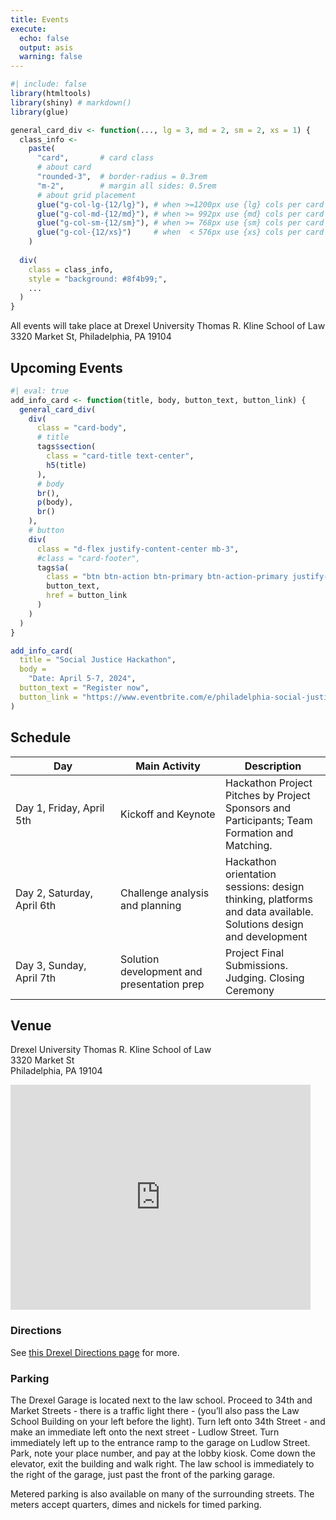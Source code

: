 ```yaml
---
title: Events
execute: 
  echo: false
  output: asis
  warning: false
---
```


```r
#| include: false
library(htmltools)
library(shiny) # markdown()
library(glue)

general_card_div <- function(..., lg = 3, md = 2, sm = 2, xs = 1) {
  class_info <- 
    paste(
      "card",       # card class
      # about card
      "rounded-3",  # border-radius = 0.3rem
      "m-2",        # margin all sides: 0.5rem
      # about grid placement
      glue("g-col-lg-{12/lg}"), # when >=1200px use {lg} cols per card (ex. 3 across)
      glue("g-col-md-{12/md}"), # when >= 992px use {md} cols per card (ex. 2 across)
      glue("g-col-sm-{12/sm}"), # when >= 768px use {sm} cols per card (ex. 2 across)
      glue("g-col-{12/xs}")     # when  < 576px use {xs} cols per card (ex. 1 across)
    )
  
  div(
    class = class_info,
    style = "background: #8f4b99;",
    ...
  )
}
```

:::::: {.content-block}

All events will take place at Drexel University Thomas R. Kline School of Law<br>
3320 Market St, Philadelphia, PA 19104

## Upcoming Events

::: {.list .grid}
      
```r
#| eval: true
add_info_card <- function(title, body, button_text, button_link) {
  general_card_div(
    div(
      class = "card-body",
      # title
      tags$section(
        class = "card-title text-center",       
        h5(title)
      ),
      # body
      br(),
      p(body),
      br()
    ),
    # button
    div(
      class = "d-flex justify-content-center mb-3",
      #class = "card-footer",
      tags$a(
        class = "btn btn-action btn-primary btn-action-primary justify-content-center",
        button_text,
        href = button_link
      )
    )
  )
}

add_info_card(
  title = "Social Justice Hackathon", 
  body = 
    "Date: April 5-7, 2024", 
  button_text = "Register now", 
  button_link = "https://www.eventbrite.com/e/philadelphia-social-justice-hackathon-2024-tickets-829209476867"
)
```
:::

## Schedule

| Day | Main Activity | Description |
| --- | --- | --- |
| Day 1, Friday, April 5th | Kickoff and Keynote | Hackathon Project Pitches by Project Sponsors and Participants; Team Formation and Matching. |
| Day 2, Saturday, April 6th | Challenge analysis and planning | Hackathon orientation sessions: design thinking, platforms and data available. Solutions design and development |
| Day 3, Sunday, April 7th | Solution development and presentation prep | Project Final Submissions.  Judging.  Closing Ceremony |

## Venue

::::: {.grid}

::: {.g-col-12 .g-col-lg-4}
Drexel University Thomas R. Kline School of Law  
3320 Market St  
Philadelphia, PA 19104
:::

::: {.g-col-12 .g-col-lg-8}

<iframe src="https://www.google.com/maps/embed?pb=!1m18!1m12!1m3!1d3058.3732790637437!2d-75.19301808771128!3d39.95540627139878!2m3!1f0!2f0!3f0!3m2!1i1024!2i768!4f13.1!3m3!1m2!1s0x89c6c651cc8cb83b%3A0xd207bd894c157129!2sDrexel%20University%20Thomas%20R.%20Kline%20School%20of%20Law!5e0!3m2!1sen!2sus!4v1710446008805!5m2!1sen!2sus" width="480" height="360" style="border:0;" allowfullscreen="" loading="lazy" referrerpolicy="no-referrer-when-downgrade"></iframe>

:::

:::::

### Directions

See [this Drexel Directions page](https://drexel.edu/law/admissions/tours-info-sessions-events/Directions/) for more.

### Parking

The Drexel Garage is located next to the law school. Proceed to 34th and Market Streets - there is a traffic light there - (you'll also pass the Law School Building on your left before the light). Turn left onto 34th Street - and make an immediate left onto the next street - Ludlow Street. Turn immediately left up to the entrance ramp to the garage on Ludlow Street. Park, note your place number, and pay at the lobby kiosk. Come down the elevator, exit the building and walk right. The law school is immediately to the right of the garage, just past the front of the parking garage.

Metered parking is also available on many of the surrounding streets. The meters accept quarters, dimes and nickels for timed parking.

::::::
